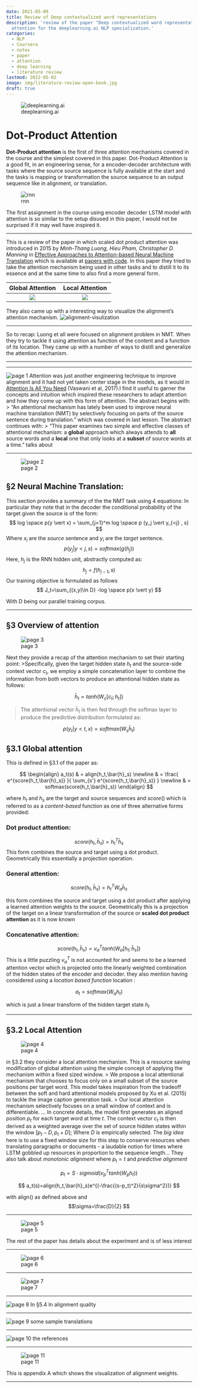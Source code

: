 ```yaml
---
date: 2021-05-09
title: Review of Deep contextualized word representations
description: 'review of the paper "Deep contextualized word representations" on dot product
  attention for the deeplearning.ai NLP specialization.'
categories:
  - NLP 
  - Coursera 
  - notes 
  - paper
  - attention
  - deep learning
  - literature review
lastmod: 2022-05-02
image: img/literature-review-open-book.jpg
draft: true
---
```


![deeplearning.ai](img/logo_deeplearning_ai.png)


# Dot-Product Attention

**Dot-Product attention** is the first of three attention mechanisms covered in the course and the simplest covered in this paper. Dot-Product Attention is a good fit, in an engineering sense, for a encoder-decoder architecture with tasks where the source source sequence is fully available at the start and the tasks is mapping or transformation the source sequence to an output sequence like in alignment, or translation. 

![rnn](img/paper-eata-01-nmt.png)

The first assignment in the course using encoder decoder LSTM model with attention is so  similar to the setup disused in this paper, I would not be surprised if it may well have inspired it. 
<hr>

This is a review of the paper in which scaled dot product attention was introduced in 2015 by *Minh-Thang Luong, Hieu Pham, Christopher D. Manning* in [Effective Approaches to Attention-based Neural Machine Translation](https://arxiv.org/pdf/1508.04025v5.pdf) which is available at [papers with code](https://paperswithcode.com/paper/effective-approaches-to-attention-based). In this paper they tried to take the attention mechanism being used in other tasks and to distill it to its essence and at the same time to also find a more general form.

<center>
|Global Attention|Local Attention|
|:---:|:---:|
|![](img/paper-eata-02-attention-global.png)|![](img/paper-eata-03-attention-local.png)|
</center>


They also came up with a interesting way to visualize the alignment's attention mechanism.
![alignment-visulization](img/c4w2-22-alignment-visulization.png)
<hr>

So to recap: Luong et all were focused on alignment problem in NMT. When they try to tackle it using attention as function of the content and a function of its location. They came up with a number of ways to distill and generalize the attention mechanism. 

<hr>

<!--more-->
<hr>

![page 1](img/dcwr-page-001.png)
Attention was just another engineering technique to improve alignment and it had not yet taken center stage in the models, as it would in [Attention Is All You Need](img/https://arxiv.org/abs/1706.03762) (Vaswani et al, 2017).I find it useful to garner the concepts and intuition which inspired these researchers to adapt attention and how they come up with this form of attention.
The abstract begins with:
>  "An attentional mechanism has lately been used to improve neural machine translation (NMT) by selectively focusing on parts of the source sentence during translation."
which was covered in last lesson. The abstract continues with:
> "This paper examines two simple and effective classes of attentional mechanism: a **global** approach which always attends to **all** source words and a **local** one that only looks at a **subset** of source words at a time."
talks about 

<hr>

![page 2](img/dcwr-page-002.png)

## §2 Neural Machine Translation:
This section provides a summary of the the NMT task using 4 equations:
In particular they note that in the decoder the conditional probability of the target given the source is of the form:
$$ log \space p(y \vert x) = \sum_{j=1}^m log \space p (y_j \vert y_{<j} , s) $$
Where $x_i$ are the *source* sentence and $y_i$ are the *target* sentence.
$$ p (y_j \vert y{<j} , s) = softmax (g(h_j)) $$
Here, $h_j$ is the RNN hidden unit, abstractly computed as:
$$ h_j = f(h_{j-1},s) $$
Our training objective is formulated as follows
$$ 
J_t=\sum_{(x,y)\in D} -log \space p(x \vert y)
$$

With D being our parallel training corpus.

<hr>

##  §3 Overview of attention

![page 3](img/./page-003.png)

Next they provide a recap of the attention mechanism to set their starting point:
>Specifically, given the target hidden state $h_t$ and the source-side context vector $c_t$, we employ a simple concatenation layer to combine the information from both vectors to produce an attentional hidden state as follows: 

$$ 
\bar{h}_t = tanh(W_c[c_t;h_t])
 $$

> The attentional vector $\bar{h}_t$ is then fed through the softmax layer to produce the predictive distribution formulated as: 

$$
p(y_t|y{<t}, x) = softmax(W_s\bar{h}_t)
$$

##  §3.1 Global attention

This is defined in §3.1 of the paper as:

$$
\begin{align}
   a_t(s) & = align(h_t,\bar{h}_s)  \newline 
   & = \frac{ e^{score(h_t,\bar{h}_s)} }{ \sum_{s'} e^{score(h_t,\bar{h}_s)} } \newline
   & = softmax(score(h_t,\bar{h}_s)) 
\end{align}
$$

where $h_t$ and $h_s$ are the target and source sequences and $score()$ which is referred to as a *content-based* function as one of three alternative forms provided:

### Dot product attention:

$$ 
score(h_t,\bar{h}_s)=h_t^T\bar{h}_s 
$$
This form combines the source and target using a dot product. Geometrically this essentially a projection operation.

### General attention:

$$ 
score(h_t,\bar{h}_s)=h_t^TW_a\bar{h}_s 
$$

this form combines the source and target using a dot product after applying a learned attention weights to the source. Geometrically this is a projection of the target on a linear transformation of the source or **scaled dot product attention** as it is now known

### Concatenative attention:

$$ score(h_t,\bar{h}_s)=v_a^T tanh(W_a [h_t;\bar{h}_s]) $$ 
This is a little puzzling $v_a^T$ is not accounted for and seems to be a learned attention vector which is projected onto the linearly weighted
 combination of the hidden states of the encoder and decoder. 
they also mention having considered using a *location based function*
location : 

$$ a_t = softmax(W_a h_t) $$ 

which is just a linear transform of the hidden target state $h_t$ 
<hr>

## §3.2 Local Attention

![page 4](img/dcwr-page-004.png)

in §3.2 they consider a local attention mechanism. This is a resource saving modification of global attention using the simple concept of applying the mechanism within a fixed sized  window.
> We propose a local attentional mechanism that chooses to focus only on a small subset of the source positions per target word. This model takes inspiration from the tradeoff between the soft and hard attentional models proposed by Xu et al. (2015) to tackle the image caption generation task.
> Our local attention mechanism selectively focuses on a small window of context and is differentiable. ... In concrete details, the model first generates an aligned position $p_t$ for each target word at time $t$. The context vector $c_t$
is then derived as a weighted average over the set of source hidden states within the window $[p_t−D, p_t+D]$; Where $D$ is empirically selected.
The *big idea* here is to use a fixed window size for this step to conserve resources when translating paragraphs or documents - a laudable notion for times where LSTM gobbled up resources in proportion to the sequence length...
They also talk about *monotonic alignment* where $p_t=t$ and *predictive alignment*

$$
p_t=S\cdot sigmoid(v_p^Ttanh(W_ph_t))
 $$

$$
a_t(s)=align(h_t,\bar{h}_s)e^{(-\frac{(s-p_t)^2}{s\sigma^2})}
 $$

with align() as defined above and $$\sigma=\frac{D}{2}
$$

<hr>

![page 5](img/dcwr-page-005.png)

The rest of the paper has details about the experiment and is of less interest 
<hr>

![page 6](img/dcwr-page-006.png)

<hr>

![page 7](img/dcwr-page-007.png)

<hr>

![page 8](img/dcwr-page-008.png)
In §5.4 In alignment quality

<hr>

![page 9](img/dcwr-page-009.png)
some sample translations

<hr>

![page 10](img/dcwr-page-010.png)
the references

<hr>

![page 11](img/dcwr-page-011.png)

This is appendix A which shows the visualization of alignment weights.
<hr>
